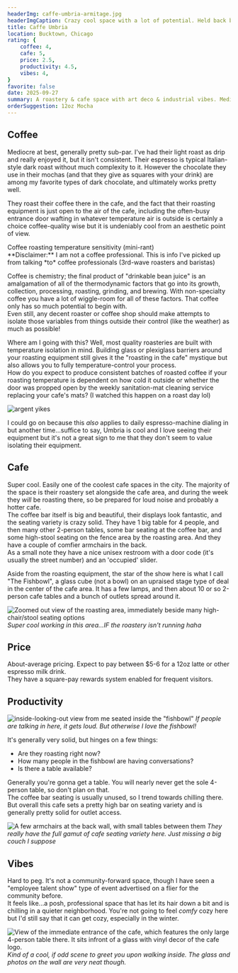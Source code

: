 ```yaml
---
headerImg: caffe-umbria-armitage.jpg
headerImgCaption: Crazy cool space with a lot of potential. Held back by the coffee...
title: Caffe Umbria
location: Bucktown, Chicago
rating: {
    coffee: 4,
    cafe: 5,
    price: 2.5,
    productivity: 4.5,
    vibes: 4,
}
favorite: false
date: 2025-09-27
summary: A roastery & cafe space with art deco & industrial vibes. Mediocre Italian espresso with above average chocolate. Overall a cool space in a good location that I wish had better coffee.
orderSuggestion: 12oz Mocha
---
```


## Coffee

Mediocre at best, generally pretty sub-par. I've had their light roast as drip and really enjoyed it, but it isn't consistent. Their espresso is typical Italian-style dark roast without much complexity to it. However the chocolate they use in their mochas (and that they give as squares with your drink) are among my favorite types of dark chocolate, and ultimately works pretty well.

They roast their coffee there in the cafe, and the fact that their roasting equipment is just open to the air of the cafe, including the often-busy entrance door wafting in whatever temperature air is outside is certainly a choice coffee-quality wise but it is undeniably cool from an aesthetic point of view.

<Accordion client:idle>
<span slot="title"><InlineEmoji emoji={hot}/> Coffee roasting temperature sensitivity (mini-rant)</span>
<div slot="content">
**Disclaimer:** I am not a coffee professional. This is info I've picked up from talking *to* coffee professionals (3rd-wave roasters and baristas)

Coffee is chemistry; the final product of "drinkable bean juice" is an amalgamation of all of the thermodynamic factors that go into its growth, collection, processing, roasting, grinding, and brewing. With non-specialty coffee you have a lot of wiggle-room for all of these factors. That coffee only has so much potential to begin with.\
Even still, any decent roaster or coffee shop should make attempts to isolate those variables from things outside their control (like the weather) as much as possible!

Where am I going with this? Well, most quality roasteries are built with temperature isolation in mind. Building glass or plexiglass barriers around your roasting equipment still gives it the "roasting in the cafe" mystique but also allows you to fully temperature-control your process.\
How do you expect to produce consistent batches of roasted coffee if your roasting temperature is dependent on how cold it outside or whether the door was propped open by the weekly sanitation-mat cleaning service replacing your cafe's mats? (I watched this happen on a roast day lol)

![argent yikes](@assets/argent/stickers/babanasaur/yikes.png)

I could go on because this *also* applies to daily espresso-machine dialing in but another time...suffice to say, Umbria is cool and I love seeing their equipment but it's not a great sign to me that they don't seem to value isolating their equipment.
</div>
</Accordion>

## Cafe

Super cool. Easily one of the coolest cafe spaces in the city. The majority of the space is their roastery set alongside the cafe area, and during the week they *will* be roasting there, so be prepared for loud noise and probably a hotter cafe.\
The coffee bar itself is big and beautiful, their displays look fantastic, and the seating variety is crazy solid. They have 1 big table for 4 people, and then many other 2-person tables, some bar seating at the coffee bar, and some high-stool seating on the fence area by the roasting area. And they have a couple of comfier armchairs in the back.\
As a small note they have a nice unisex restroom with a door code (it's usually the street number) and an 'occupied' slider.

Aside from the roasting equipment, the star of the show here is what I call "The Fishbowl", a glass cube (not a bowl) on an upraised stage type of deal in the center of the cafe area. It has a few lamps, and then about 10 or so 2-person cafe tables and a bunch of outlets spread around it.

![Zoomed out view of the roasting area, immediately beside many high-chair/stool seating options](IMG_6675.jpg)
_Super cool working in this area...IF the roastery isn't running haha_

## Price

About-average pricing. Expect to pay between $5-6 for a 12oz latte or other espresso milk drink.\
They have a square-pay rewards system enabled for frequent visitors.

## Productivity

![inside-looking-out view from me seated inside the "fishbowl"](umbria-fishbowl.png)
_If people are talking in here, it gets loud. But otherwise I love the fishbowl!_

It's generally very solid, but hinges on a few things:
- Are they roasting right now?
- How many people in the fishbowl are having conversations?
- Is there a table available?

Generally you're gonna get a table. You will nearly never get the sole 4-person table, so don't plan on that.\
The coffee bar seating is usually unused, so I trend towards chilling there. But overall this cafe sets a pretty high bar on seating variety and is generally pretty solid for outlet access.

![A few armchairs at the back wall, with small tables between them](IMG_6676-1.jpg)
_They really have the full gamut of cafe seating variety here. Just missing a big couch I suppose_

## Vibes

Hard to peg. It's not a community-forward space, though I have seen a "employee talent show" type of event advertised on a flier for the community before.\
It feels like...a posh, professional space that has let its hair down a bit and is chilling in a quieter neighborhood. You're not going to feel *comfy* cozy here but I'd still say that it can get cozy, especially in the winter.

![View of the immediate entrance of the cafe, which features the only large 4-person table there. It sits infront of a glass with vinyl decor of the cafe logo.](IMG_6673.jpg)
_Kind of a cool, if odd scene to greet you upon walking inside. The glass and photos on the wall are very neat though._